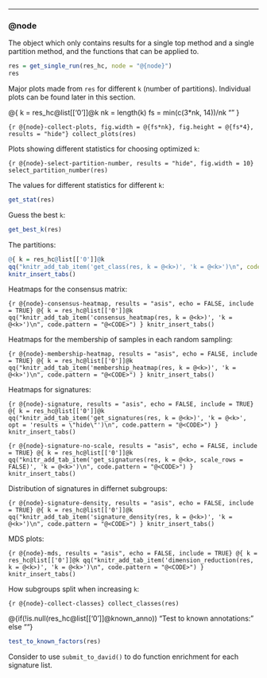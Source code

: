 
---------------------------------------------------

### @{node}


The object which only contains results for a single top method and a single partition method,
and the functions that can be applied to.

```r
res = get_single_run(res_hc, node = "@{node}")
res
```

Major plots made from `res` for different `k` (number of partitions). Individual plots can be found
later in this section.

@{
k = res_hc@list[['0']]@k
nk = length(k)
fs = min(c(3*nk, 14))/nk
""
}

```{r @{node}-collect-plots, fig.width = @{fs*nk}, fig.height = @{fs*4}, results = "hide"}
collect_plots(res)
```

Plots showing different statistics for choosing optimized `k`:

```{r @{node}-select-partition-number, results = "hide", fig.width = 10}
select_partition_number(res)
```

The values for different statistics for different `k`:

```r
get_stat(res)
```

Guess the best `k`:

```r
get_best_k(res)
```

The partitions:

```r
@{ k = res_hc@list[['0']]@k
qq("knitr_add_tab_item('get_class(res, k = @<k>)', 'k = @<k>')\n", code.pattern = "@<CODE>") }
knitr_insert_tabs()
```

Heatmaps for the consensus matrix:

```{r @{node}-consensus-heatmap, results = "asis", echo = FALSE, include = TRUE}
@{ k = res_hc@list[['0']]@k
qq("knitr_add_tab_item('consensus_heatmap(res, k = @<k>)', 'k = @<k>')\n", code.pattern = "@<CODE>") }
knitr_insert_tabs()
```

Heatmaps for the membership of samples in each random sampling:

```{r @{node}-membership-heatmap, results = "asis", echo = FALSE, include = TRUE}
@{ k = res_hc@list[['0']]@k
qq("knitr_add_tab_item('membership_heatmap(res, k = @<k>)', 'k = @<k>')\n", code.pattern = "@<CODE>") }
knitr_insert_tabs()
```

Heatmaps for signatures:

```{r @{node}-signature, results = "asis", echo = FALSE, include = TRUE}
@{ k = res_hc@list[['0']]@k
qq("knitr_add_tab_item('get_signatures(res, k = @<k>)', 'k = @<k>', opt = 'results = \"hide\"')\n", code.pattern = "@<CODE>") }
knitr_insert_tabs()
```

```{r @{node}-signature-no-scale, results = "asis", echo = FALSE, include = TRUE}
@{ k = res_hc@list[['0']]@k
qq("knitr_add_tab_item('get_signatures(res, k = @<k>, scale_rows = FALSE)', 'k = @<k>')\n", code.pattern = "@<CODE>") }
knitr_insert_tabs()
```

Distribution of signatures in differnet subgroups:

```{r @{node}-signature-density, results = "asis", echo = FALSE, include = TRUE}
@{ k = res_hc@list[['0']]@k
qq("knitr_add_tab_item('signature_density(res, k = @<k>)', 'k = @<k>')\n", code.pattern = "@<CODE>") }
knitr_insert_tabs()
```

MDS plots:

```{r @{node}-mds, results = "asis", echo = FALSE, include = TRUE}
@{ k = res_hc@list[['0']]@k
qq("knitr_add_tab_item('dimension_reduction(res, k = @<k>)', 'k = @<k>')\n", code.pattern = "@<CODE>") }
knitr_insert_tabs()
```

How subgroups split when increasing `k`:

```{r @{node}-collect-classes}
collect_classes(res)
```

@{if(!is.null(res_hc@list[['0']]@known_anno)) "Test to known annotations:\n" else ""}

```r
test_to_known_factors(res)
```


Consider to use `submit_to_david()` to do function enrichment for each signature list.
